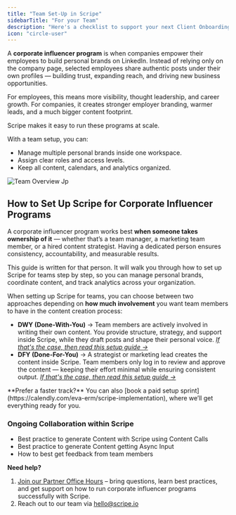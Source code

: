```yaml
---
title: "Team Set-Up in Scripe"
sidebarTitle: "For your Team"
description: "Here's a checklist to support your next Client Onboarding."
icon: "circle-user"
---
```


A **corporate influencer program** is when companies empower their employees to build personal brands on LinkedIn. Instead of relying only on the company page, selected employees share authentic posts under their own profiles — building trust, expanding reach, and driving new business opportunities.

For employees, this means more visibility, thought leadership, and career growth. For companies, it creates stronger employer branding, warmer leads, and a much bigger content footprint.

Scripe makes it easy to run these programs at scale.

With a team setup, you can:

- Manage multiple personal brands inside one workspace.
- Assign clear roles and access levels.
- Keep all content, calendars, and analytics organized.

![Team Overview Jp](/images/team-overview.jpg)

## How to Set Up Scripe for Corporate Influencer Programs

A corporate influencer program works best **when someone takes ownership of it** — whether that’s a team manager, a marketing team member, or a hired content strategist. Having a dedicated person ensures consistency, accountability, and measurable results.

This guide is written for that person. It will walk you through how to set up Scripe for teams step by step, so you can manage personal brands, coordinate content, and track analytics across your organization.

When setting up Scripe for teams, you can choose between two approaches depending on **how much involvement** you want team members to have in the content creation process:

- **DWY (Done-With-You)** → Team members are actively involved in writing their own content. You provide structure, strategy, and support inside Scripe, while they draft posts and shape their personal voice. [_If that's the case, then read this setup guide →_](/agencies/client-setup)
- **DFY (Done-For-You)** → A strategist or marketing lead creates the content inside Scripe. Team members only log in to review and approve the content — keeping their effort minimal while ensuring consistent output. [_If that's the case, then read this setup guide →_](/agencies/setup-for-client)

<Tip>
  **Prefer a faster track?** You can also [book a paid setup sprint](https://calendly.com/eva-erm/scripe-implementation), where we’ll get everything ready for you.
</Tip>

### Ongoing Collaboration within Scripe

- Best practice to generate Content with Scripe using Content Calls
- Best practice to generate Content getting Async Input
- How to best get feedback from team members

**Need help?**

1. [Join our Partner Office Hours](https://lu.ma/scripe?k=c) – bring questions, learn best practices, and get support on how to run corporate influencer programs successfully with Scripe.
2. Reach out to our team via [hello@scripe.io](mailto:hello@scripe.io)